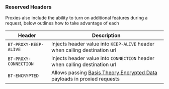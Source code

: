 ### Reserved Headers

Proxies also include the ability to turn on additional features during a request, below outlines how to take advantage of each

| Header                | Description                                                                                |
|-----------------------|--------------------------------------------------------------------------------------------|
| `BT-PROXY-KEEP-ALIVE` | Injects header value into `KEEP-ALIVE` header when calling destination url                 |
| `BT-PROXY-CONNECTION` | Injects header value into `CONNECTION` header when calling destination url                 |
| `BT-ENCRYPTED`        | Allows passing [Basis Theory Encrypted Data](#encrypted-data) payloads in proxied requests |

